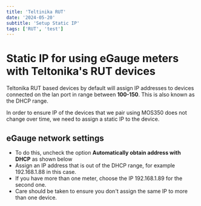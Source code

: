 ```yaml
---
title: 'Teltinika RUT'
date: '2024-05-20'
subtitle: 'Setup Static IP'
tags: ['RUT', 'test']
---
```


# Static IP for using eGauge meters with Teltonika's RUT devices

Teltonika RUT based devices by default will assign IP addresses to devices connected on the lan port in range between **100-150**. This is also known as the DHCP range.

In order to ensure IP of the devices that we pair using MOS350 does not change over time, we need to assign a static IP to the device.

## eGauge network settings

- To do this, uncheck the option **Automatically obtain address with DHCP** as shown below
- Assign an IP address that is out of the DHCP range, for example 192.168.1.88 in this case.
- If you have more than one meter, choose the IP 192.168.1.89 for the second one.
- Care should be taken to ensure you don't assign the same IP to more than one device.
